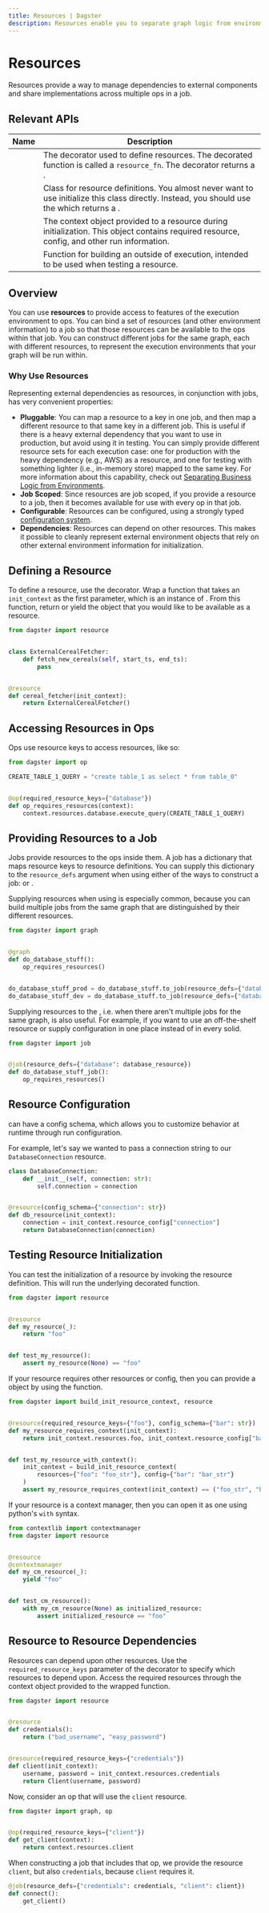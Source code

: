 ```yaml
---
title: Resources | Dagster
description: Resources enable you to separate graph logic from environment, and therefore make it easier to test and develop graphs in various environments.
---
```


# Resources

Resources provide a way to manage dependencies to external components and share implementations across multiple ops in a job.

## Relevant APIs

| Name                                             | Description                                                                                                                                                                                                                 |
| ------------------------------------------------ | --------------------------------------------------------------------------------------------------------------------------------------------------------------------------------------------------------------------------- |
| <PyObject object="resource" decorator />         | The decorator used to define resources. The decorated function is called a `resource_fn`. The decorator returns a <PyObject object="ResourceDefinition" />.                                                                 |
| <PyObject object="ResourceDefinition" />         | Class for resource definitions. You almost never want to use initialize this class directly. Instead, you should use the <PyObject object="resource" decorator /> which returns a <PyObject object="ResourceDefinition" />. |
| <PyObject object="InitResourceContext"/>         | The context object provided to a resource during initialization. This object contains required resource, config, and other run information.                                                                                 |
| <PyObject object="build_init_resource_context"/> | Function for building an <PyObject object="InitResourceContext"/> outside of execution, intended to be used when testing a resource.                                                                                        |

## Overview

You can use **resources** to provide access to features of the execution environment to ops. You can bind a set of resources (and other environment information) to a job so that those resources can be available to the ops within that job. You can construct different jobs for the same graph, each with different resources, to represent the execution environments that your graph will be run within.

### Why Use Resources

Representing external dependencies as resources, in conjunction with jobs, has very convenient properties:

- **Pluggable**: You can map a resource to a key in one job, and then map a different resource to that same key in a different job. This is useful if there is a heavy external dependency that you want to use in production, but avoid using it in testing. You can simply provide different resource sets for each execution case: one for production with the heavy dependency (e.g., AWS) as a resource, and one for testing with something lighter (i.e., in-memory store) mapped to the same key. For more information about this capability, check out [Separating Business Logic from Environments](/concepts/testing#separating-business-logic-from-environments).
- **Job Scoped**: Since resources are job scoped, if you provide a resource to a job, then it becomes available for use with every op in that job.
- **Configurable**: Resources can be configured, using a strongly typed [configuration system](/concepts/configuration/config-schema).
- **Dependencies**: Resources can depend on other resources. This makes it possible to cleanly represent external environment objects that rely on other external environment information for initialization.

## Defining a Resource

To define a resource, use the <PyObject object="resource" decorator/> decorator. Wrap a function that takes an `init_context` as the first parameter, which is an instance of <PyObject object="InitResourceContext"/>. From this function, return or yield the object that you would like to be available as a resource.

```python file=/concepts/resources/resources.py startafter=start_resource_example endbefore=end_resource_example
from dagster import resource


class ExternalCerealFetcher:
    def fetch_new_cereals(self, start_ts, end_ts):
        pass


@resource
def cereal_fetcher(init_context):
    return ExternalCerealFetcher()
```

## Accessing Resources in Ops

Ops use resource keys to access resources, like so:

```python file=/concepts/resources/resources.py startafter=start_op_with_resources_example endbefore=end_op_with_resources_example
from dagster import op

CREATE_TABLE_1_QUERY = "create table_1 as select * from table_0"


@op(required_resource_keys={"database"})
def op_requires_resources(context):
    context.resources.database.execute_query(CREATE_TABLE_1_QUERY)
```

## Providing Resources to a Job

Jobs provide resources to the ops inside them. A job has a dictionary that maps resource keys to resource definitions. You can supply this dictionary to the `resource_defs` argument when using either of the ways to construct a job: <PyObject object="GraphDefinition" method="to_job" /> or <PyObject object="job" decorator />.

Supplying resources when using <PyObject object="GraphDefinition" method="to_job" /> is especially common, because you can build multiple jobs from the same graph that are distinguished by their different resources.

```python file=/concepts/resources/resources.py startafter=start_graph_example endbefore=end_graph_example
from dagster import graph


@graph
def do_database_stuff():
    op_requires_resources()


do_database_stuff_prod = do_database_stuff.to_job(resource_defs={"database": database_resource_a})
do_database_stuff_dev = do_database_stuff.to_job(resource_defs={"database": database_resource_b})
```

Supplying resources to the <PyObject object="job" decorator />, i.e. when there aren't multiple jobs for the same graph, is also useful. For example, if you want to use an off-the-shelf resource or supply configuration in one place instead of in every solid.

```python file=/concepts/resources/resources.py startafter=start_job_example endbefore=end_job_example
from dagster import job


@job(resource_defs={"database": database_resource})
def do_database_stuff_job():
    op_requires_resources()
```

## Resource Configuration

<PyObject object="ResourceDefinition" pluralize /> can have a config schema, which
allows you to customize behavior at runtime through run configuration.

For example, let's say we wanted to pass a connection string to our `DatabaseConnection` resource.

```python file=/concepts/resources/resources.py startafter=start_resource_config endbefore=end_resource_config
class DatabaseConnection:
    def __init__(self, connection: str):
        self.connection = connection


@resource(config_schema={"connection": str})
def db_resource(init_context):
    connection = init_context.resource_config["connection"]
    return DatabaseConnection(connection)
```

## Testing Resource Initialization

You can test the initialization of a resource by invoking the resource definition. This will run the underlying decorated function.

```python file=/concepts/resources/resources.py startafter=start_resource_testing endbefore=end_resource_testing
from dagster import resource


@resource
def my_resource(_):
    return "foo"


def test_my_resource():
    assert my_resource(None) == "foo"
```

If your resource requires other resources or config, then you can provide a <PyObject object="InitResourceContext" /> object by using the <PyObject object="build_init_resource_context" /> function.

```python file=/concepts/resources/resources.py startafter=start_resource_testing_with_context endbefore=end_resource_testing_with_context
from dagster import build_init_resource_context, resource


@resource(required_resource_keys={"foo"}, config_schema={"bar": str})
def my_resource_requires_context(init_context):
    return init_context.resources.foo, init_context.resource_config["bar"]


def test_my_resource_with_context():
    init_context = build_init_resource_context(
        resources={"foo": "foo_str"}, config={"bar": "bar_str"}
    )
    assert my_resource_requires_context(init_context) == ("foo_str", "bar_str")
```

If your resource is a context manager, then you can open it as one using python's `with` syntax.

```python file=/concepts/resources/resources.py startafter=start_cm_resource_testing endbefore=end_cm_resource_testing
from contextlib import contextmanager
from dagster import resource


@resource
@contextmanager
def my_cm_resource(_):
    yield "foo"


def test_cm_resource():
    with my_cm_resource(None) as initialized_resource:
        assert initialized_resource == "foo"
```

## Resource to Resource Dependencies

Resources can depend upon other resources. Use the `required_resource_keys` parameter of the <PyObject object="resource" decorator/> decorator to specify which resources to depend upon. Access the required resources through the context object provided to the wrapped function.

```python file=/concepts/resources/resources.py startafter=start_resource_dep_example endbefore=end_resource_dep_example
from dagster import resource


@resource
def credentials():
    return ("bad_username", "easy_password")


@resource(required_resource_keys={"credentials"})
def client(init_context):
    username, password = init_context.resources.credentials
    return Client(username, password)
```

Now, consider an op that will use the `client` resource.

```python file=/concepts/resources/resources.py startafter=start_resource_dep_op endbefore=end_resource_dep_op
from dagster import graph, op


@op(required_resource_keys={"client"})
def get_client(context):
    return context.resources.client
```

When constructing a job that includes that op, we provide the resource `client`, but also `credentials`, because `client` requires it.

```python file=/concepts/resources/resources.py startafter=start_resource_dep_job endbefore=end_resource_dep_job
@job(resource_defs={"credentials": credentials, "client": client})
def connect():
    get_client()
```
